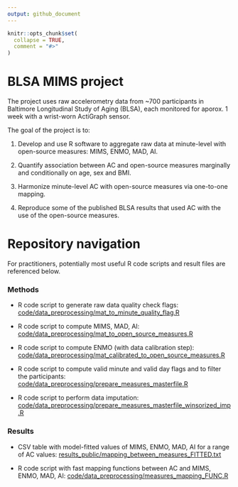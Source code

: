 ```yaml
---
output: github_document
---
```


<!-- README.md is generated from README.Rmd. Please edit that file -->

```r
knitr::opts_chunk$set(
  collapse = TRUE,
  comment = "#>"
)
```

# BLSA MIMS project

<!-- badges: start -->
<!-- badges: end -->

The project uses raw accelerometry data from ~700 participants in Baltimore Longitudinal Study of Aging (BLSA), each monitored for aporox. 1 week with a wrist-worn ActiGraph sensor.  

The goal of the project is to:

1. Develop and use R software to aggregate raw data at minute-level with open-source measures: MIMS, ENMO, MAD, AI.

2. Quantify association between AC and open-source measures marginally and conditionally on age, sex and BMI. 

3. Harmonize minute-level AC with open-source measures via one-to-one mapping.  

4. Reproduce some of the published BLSA results that used AC with the use of the open-source measures. 

# Repository navigation

For practitioners, potentially most useful R code scripts and result files are referenced below. 

### Methods 

- R code script to generate raw data quality check flags: [code/data_preprocessing/mat_to_minute_quality_flag.R](https://github.com/muschellij2/blsa_mims/blob/master/code/data_preprocessing/mat_to_minute_quality_flag.R)

- R code script to compute MIMS, MAD, AI: [code/data_preprocessing/mat_to_open_source_measures.R](https://github.com/muschellij2/blsa_mims/blob/master/code/data_preprocessing/mat_to_open_source_measures.R)

- R code script to compute ENMO (with data calibration step):  [code/data_preprocessing/mat_calibrated_to_open_source_measures.R](https://github.com/muschellij2/blsa_mims/blob/master/code/data_preprocessing/mat_calibrated_to_open_source_measures.R)

- R code script to compute valid minute and valid day flags and to filter the participants: [code/data_preprocessing/prepare_measures_masterfile.R](https://github.com/muschellij2/blsa_mims/blob/master/code/data_preprocessing/prepare_measures_masterfile.R)

- R code script to perform data imputation: [code/data_preprocessing/prepare_measures_masterfile_winsorized_imp.R](https://github.com/muschellij2/blsa_mims/blob/master/code/data_preprocessing/prepare_measures_masterfile_winsorized_imp.R)

### Results 

- CSV table with model-fitted values of MIMS, ENMO, MAD, AI for a range of AC values: [results_public/mapping_between_measures_FITTED.txt](https://raw.githubusercontent.com/muschellij2/blsa_mims/master/results_public/mapping_between_measures_FITTED.txt)

- R code script with fast mapping functions between AC and MIMS, ENMO, MAD, AI: [code/data_preprocessing/measures_mapping_FUNC.R](https://github.com/muschellij2/blsa_mims/blob/master/code/data_preprocessing/measures_mapping_FUNC.R)








